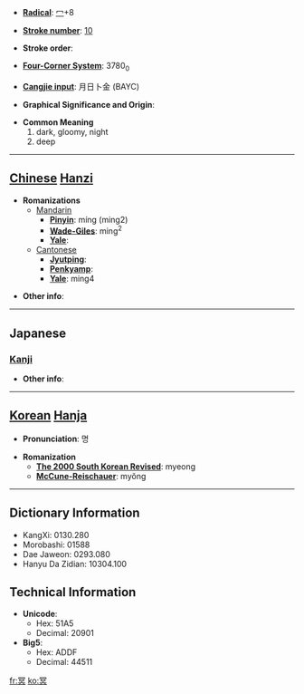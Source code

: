 * '''[[Wiktionary:Chinese radical index| Radical]]''': [[Wiktionary:Chinese radical index 冖|冖]]+8

* '''[[Wiktionary:Chinese total strokes index|Stroke number]]''': [[Wiktionary:Chinese total strokes index 10|10]]

* '''Stroke order''': 

* '''[[Wiktionary:Chinese four corner index|Four-Corner System]]''': 3780<sub>0</sub>

* '''[[Wiktionary:Chinese Cangjie index|Cangjie input]]''': 月日卜金 (BAYC)

* '''Graphical Significance and Origin''': 

* '''Common Meaning'''
*#dark, gloomy, night
*# deep


----

== [[Chinese]] [[Hanzi]] ==

* '''Romanizations'''
** [[Mandarin]]
*** '''[[Pinyin]]''': míng (ming2)
*** '''[[Wade-Giles]]''': ming<sup>2</sup>
*** '''[[Yale]]''': 
**[[Cantonese]]
***'''[[Jyutping]]''':
***'''[[Penkyamp]]''': 
***'''[[Yale]]''': ming4

* '''Other info''': 

----

==Japanese==
===[[Kanji]]===
{{kanji|on readings=[[めい]] (mei)|kun readings=[[くらい]] (kurai)}}

* '''Other info''':  

----

== [[Korean]] [[Hanja]] ==

* '''Pronunciation''': 명

* '''Romanization'''
** '''[[The 2000 South Korean Revised Romanization|The 2000 South Korean Revised]]''': myeong
** '''[[McCune-Reischauer]]''': myŏng

----

== Dictionary Information ==

* KangXi: 0130.280
* Morobashi: 01588
* Dae Jaweon: 0293.080
* Hanyu Da Zidian: 10304.100

== Technical Information ==

* '''Unicode''':
** Hex: 51A5
** Decimal: 20901
* '''Big5''':
** Hex: ADDF
** Decimal: 44511

[[fr:冥]]
[[ko:冥]]